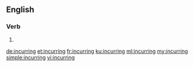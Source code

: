 ==English==

===Verb===
{{head|en|present participle}}

# {{present participle of|incur|lang=en}}

[[de:incurring]]
[[et:incurring]]
[[fr:incurring]]
[[ku:incurring]]
[[ml:incurring]]
[[my:incurring]]
[[simple:incurring]]
[[vi:incurring]]